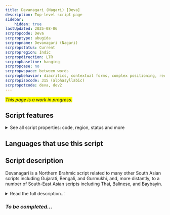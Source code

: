 ```yaml
---
title: Devanagari (Nagari) [Deva]
description: Top-level script page
sidebar:
    hidden: true
lastUpdated: 2025-08-06
scrpropcode: Deva
scrproptype: abugida
scrpropname: Devanagari (Nagari)
scrpropstatus: Current
scrpropregion: Indic
scrpropdirection: LTR
scrpropbaseline: hanging
scrpropcase: no
scrpropwspace: between words
scrpropbehavior: diacritics, contextual forms, complex positioning, reordering, required ligatures
scrpropisocode: 315 (alphasyllabic)
scrpropotcode: deva, dev2
---
```


<span style='background-color:yellow'>_This page is a work in progress._</span>


## Script features

<details>
<summary> See all script properties: code, region, status and more</summary>
<ScriptInfo />
</details>

## Languages that use this script

<WsList script='Deva' wsMax='5' />

## Script description

Devanagari is a Northern Brahmic script related to many other South Asian scripts including Gujarati, Bengali, and Gurmukhi, and, more distantly, to a number of South-East Asian scripts including Thai, Balinese, and Baybayin.

<details><summary>Read the full description...'</summary>_Not yet available._</details>

### _To be completed..._

